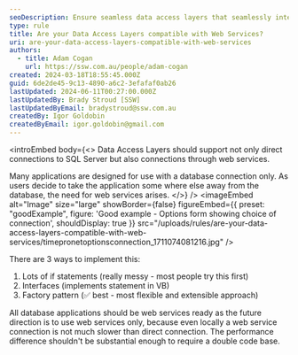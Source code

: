 ```yaml
---
seoDescription: Ensure seamless data access layers that seamlessly integrate with web services, facilitating cloud-based database connectivity for a future-proof application architecture.
type: rule
title: Are your Data Access Layers compatible with Web Services?
uri: are-your-data-access-layers-compatible-with-web-services
authors:
  - title: Adam Cogan
    url: https://ssw.com.au/people/adam-cogan
created: 2024-03-18T18:55:45.000Z
guid: 6de2de45-9c13-4890-a6c2-3efafaf0ab26
lastUpdated: 2024-06-11T00:27:00.000Z
lastUpdatedBy: Brady Stroud [SSW]
lastUpdatedByEmail: bradystroud@ssw.com.au
createdBy: Igor Goldobin
createdByEmail: igor.goldobin@gmail.com
---
```


<introEmbed
  body={<>
Data Access Layers should support not only direct connections to SQL Server but also connections through web services.

Many applications are designed for use with a database connection only. As users decide to take the application some where else away from the database, the need for web services arises.
  </>}
/>
<imageEmbed
  alt="Image"
  size="large"
  showBorder={false}
  figureEmbed={{
    preset: "goodExample",
    figure: 'Good example - Options form showing choice of connection',
    shouldDisplay: true
  }}
  src="/uploads/rules/are-your-data-access-layers-compatible-with-web-services/timepronetoptionsconnection_1711074081216.jpg"
/>

There are 3 ways to implement this:

1. Lots of if statements (really messy - most people try this first)
2. Interfaces (implements statement in VB)
3. Factory pattern (✅ best - most flexible and extensible approach)

All database applications should be web services ready as the future direction is to use web services only, because even locally a web service connection is not much slower than direct connection. The performance difference shouldn't be substantial enough to require a double code base.
